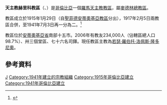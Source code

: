 {{Infobox Roman Catholic diocese
|Roman Catholic Diocese of = 天主教赫里科教區
|Latin name of diocese = Dioecesis Iericoënsis
|image=Catedral de Jericó.jpg
|caption =仁慈之母主教座堂
|location = [[哥倫比亞|哥倫比亞]]
|territory = [[安蒂奧基亞省|安蒂奧基亞省]]南部十五市
|population = 234,000
|rite = 拉丁禮
|patron =
|province = 麥德林
|established = 1915年
|cathedral =仁慈之母主教座堂
|副主教座堂 =
|leadership = 主教
|website =
|教宗 =
|metropolitan =
|ordinary =若瑟·羅伯托·洛佩斯·隆多尼奧
|coadjutor bishop =
|emeritus =
}}

'''天主教赫里科教區'''（{{lang-la|Dioecesis Iericoënsis}}、{{lang-es|Diócesis de Jericó}}）是[[哥倫比亞|哥倫比亞]]一個[[羅馬天主教|羅馬天主教]][[教區|教區]]，屬[[天主教麥德林總教區|麥德林總教區]]。

教區成立於1915年1月29日（自[[天主教聖菲德安蒂奧基亞總教區|聖菲德安蒂奧基亞教區]]分出），1917年2月5日兩教區合併，至1941年7月3日再一分為二。<ref>{{cite journal
|journal=[[宗座公報|宗座公報]]
|publisher=梵蒂岡出版社
|date=1941年
|volume=33
|title=''Universi dominici gregis''
|page=410
|url=http://www.vatican.va/archive/aas/documents/AAS%2033%20%5B1941%5D%20-%20ocr.pdf
|access-date=2013-05-27
|archive-date=2020-02-02
|archive-url=https://web.archive.org/web/20200202150801/http://www.vatican.va/archive/aas/documents/AAS%2033%20%5B1941%5D%20-%20ocr.pdf
|dead-url=no
}}</ref>

教區位於[[安蒂奧基亞省|安蒂奧基亞省]]南部十五市。2006年有教友234,000人（佔轄區總人口98.7%）、卅三個堂區、七十六名司鐸。現任教區主教為[[若瑟·羅伯托·洛佩斯·隆多尼奧|若瑟·羅伯托·洛佩斯·隆多尼奧]]。

==參考資料==
{{reflist}}

{{哥倫比亞天主教教區}}

{{DEFAULTSORT:Diócesis de Jericó}}
[[Category:哥倫比亞天主教教區|J]]
[[Category:1941年建立的宗教組織|Category:1941年建立的宗教組織]]
[[Category:1915年哥倫比亞建立|Category:1915年哥倫比亞建立]]
[[Category:1941年哥倫比亞建立|Category:1941年哥倫比亞建立]]